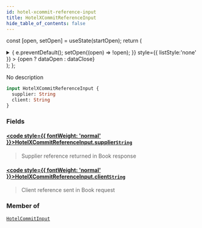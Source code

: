 ```yaml
---
id: hotel-xcommit-reference-input
title: HotelXCommitReferenceInput
hide_table_of_contents: false
---
```






const [open, setOpen] = useState(startOpen);
return (
<details {...(open ? { open: true } : {})} className="details" style={{ border:'none', boxShadow:'none', background:'var(--ifm-background-color)' }}>
<summary
onClick={(e) => {
e.preventDefault();
setOpen((open) => !open);
}}
style={{ listStyle:'none' }} >
{open ? dataOpen : dataClose}
</summary>
{open && children}
</details>
);
};

No description

```graphql
input HotelXCommitReferenceInput {
  supplier: String
  client: String
}
```

### Fields

#### [<code style={{ fontWeight: 'normal' }}>HotelXCommitReferenceInput.<b>supplier</b></code>](#)<Bullet />[`String`](/api/scalars/string) <Badge class="badge badge--secondary" text="scalar"/>

> Supplier reference returned in Book response

#### [<code style={{ fontWeight: 'normal' }}>HotelXCommitReferenceInput.<b>client</b></code>](#)<Bullet />[`String`](/api/scalars/string) <Badge class="badge badge--secondary" text="scalar"/>

> Client reference sent in Book request

### Member of

[`HotelCommitInput`](/api/inputs/hotel-commit-input) <Badge class="badge badge--secondary" text="input"/>
